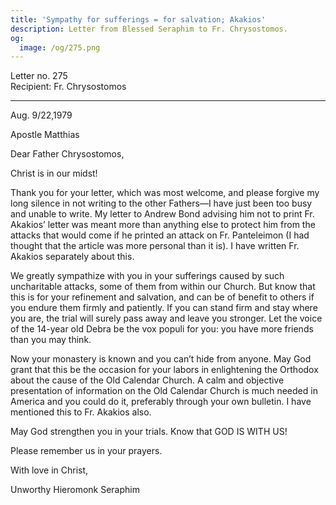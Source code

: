 ```yaml
---
title: 'Sympathy for sufferings = for salvation; Akakios'
description: Letter from Blessed Seraphim to Fr. Chrysostomos.
og:
  image: /og/275.png
---
```


<div style={{textAlign:'right', fontFamily:'monospace'}}>Letter no. 275</div>
<div style={{textAlign:'left', fontFamily:'monospace'}}>Recipient: Fr. Chrysostomos</div>

---

Aug. 9/22,1979

Apostle Matthias

Dear Father Chrysostomos,

Christ is in our midst!

Thank you for your letter, which was most welcome, and please forgive my long silence in not writing to the other Fathers—I have just been too busy and unable to write. My letter to Andrew Bond advising him not to print Fr. Akakios’ letter was meant more than anything else to protect him from the attacks that would come if he printed an attack on Fr. Panteleimon (I had thought that the article was more personal than it is). I have written Fr. Akakios separately about this.

We greatly sympathize with you in your sufferings caused by such uncharitable attacks, some of them from within our Church. But know that this is for your refinement and salvation, and can be of benefit to others if you endure them firmly and patiently. If you can stand firm and stay where you are, the trial will surely pass away and leave you stronger. Let the voice of the 14-year old Debra be the vox populi for you: you have more friends than you may think.

Now your monastery is known and you can’t hide from anyone. May God grant that this be the occasion for your labors in enlightening the Orthodox about the cause of the Old Calendar Church. A calm and objective presentation of information on the Old Calendar Church is much needed in America and you could do it, preferably through your own bulletin. I have mentioned this to Fr. Akakios also.

May God strengthen you in your trials. Know that GOD IS WITH US!

Please remember us in your prayers.

With love in Christ,

Unworthy Hieromonk Seraphim